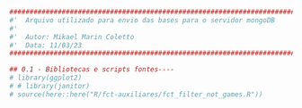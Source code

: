 ```r
########################################################################################## #
#'  Arquivo utilizado para envio das bases para o servidor mongoDB
#' 
#'  Autor: Mikael Marin Coletto
#'  Data: 11/03/23
########################################################################################## #

## 0.1 - Bibliotecas e scripts fontes----
# library(ggplot2)
# # library(janitor)
# source(here::here("R/fct-auxiliares/fct_filter_not_games.R"))
```